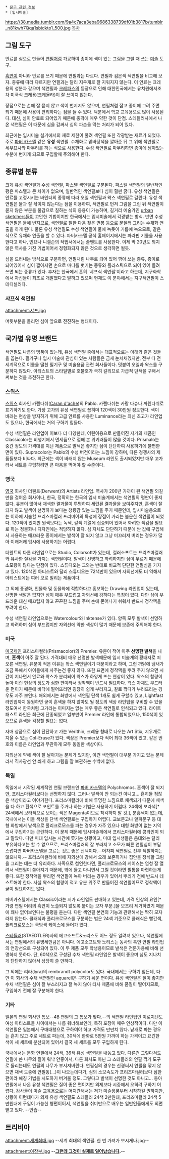  * [[문구 관련 정보]]
 * [입시미술]

https://38.media.tumblr.com/9a4c7aca3eba9686338739df01b3817b/tumblr_n81kwh7Qqa1sbidkto1_500.jpg
[[목차]]
== 그림 도구 ==
안료를 심으로 만들어 [[연필]]처럼 가공하여 종이에 색이 있는 그림을 그릴 때 쓰는 [[미술]] 도구.

[[흑연]]이 아니라 안료를 쓰기 때문에 연필과는 다르다. 연필과 검은색 색연필을 비교해 보자. 종류에 따라 다르지만 연필과는 달리 지우개로 잘 지워지지 않는다. 이 안료는 크레용의 성분과 같으며 색연필과 [[크레파스]]의 등장으로 인해 대한민국에서는 유치원에서조차 미국식 크레용(크레욜라)이 잘 쓰이지 않는다.

장점으로는 손에 잘 묻지 않고 색이 번지지도 않으며, 연필처럼 잡고 종이에 그려 주면 되기 때문에 사용이 편리하다는 점을 들 수 있다. 덕분에서 학교 교육용으로 많이 사용된다. 
대신, 심이 안료로 되어있기 때문에 충격에 매우 약한 것이 단점. 스테들러사에서 나온 색연필은 이 때문에 심을 감싸서 심의 파손을 막는 처리가 되어 있다.

최근에는 입시미술 실기에서의 재료 제한이 풀려 색연필 또한 각광받는 재료가 되었다. 주로 [[파버 카스텔]] 같은 '''유성''' 색연필. 수채화로 밑바탕색을 깔아준 뒤 그 위에 색연필로 세부묘사와 마무리를 하는 식으로 사용한다. 수성 색연필로 마무리하면 종이에 남아있는 수분에 번지게 되므로 구입할때 주의해야 한다.
== 종류별 분류 ==
크게 유성 색연필과 수성 색연필, 파스텔 색연필로 구분된다.
파스텔 색연필의 일반적인 평은 파스텔과 큰 차이가 없으며, 일반적인 색연필보다 심이 훨씬 굵다.
유성 색연필은 안료를 고정시키는 바인더의 종류에 따라 오일 색연필과 왁스 색연필로 갈린다. 유성 색연필은 물과 잘 섞이지 않는다는 점을 이용하여, 색연필로 먼저 그림을 그린 뒤 색연필이 묻지 않은 부분을 물감으로 칠하는 식의 응용이 가능하며, 길거리 예술가인 [[urban sketchers]]들이 고안한 기법이지만 한국에서는 입시미술에서 각광받는 방식.
반면 수성 색연필은 물에 번지므로, 색연필로 칠한 다음 젖은 면봉 등으로 문질러 그리는 수채화 연출을 하게 된다. 
물론 유성 색연필도 수성 색연필이 물에 녹듯이 기름에 녹으므로, 같은 식으로 유채화 연출을 할 수 있다. 파버카스텔 공식 홈페이지에서는 파라핀 기름을 사용한다고 하나, 옌요나 니켈슨의 작법서에서는 솔벤트를 사용한다. 이제 막 20년도 되지 않은 역사를 가진 기법이어서 정형화되지 않은 것으로 생각하면 될듯.

심을 드러내는 방식으로 구분하면, 연필처럼 나무로 되어 있어 깎아 쓰는 종류, 종이로 되어있어서 심이 짧아지면 손으로 마디를 벗기는 종류와 플라스틱으로 되어 있어 돌려 쓰면 되는 종류가 있다. 후자는 한국에서 흔히 '샤프식 색연필'이라고 하는데, 지구화학에서 자신들이 최초로 개발했다고 말하고 있으며 현재도 이 분야에서는 지구색연필이 스테디셀러다.
=== 샤프식 색연필 ===
attachment:샤프.jpg

머릿부분을 돌리면 심이 앞으로 전진하는 형태이다.
== 국가별 유명 브랜드 ==
색연필도 나름의 명품이 있는데, 유성 색연필 중에서는 대표적으로는 아래와 같은 것들을 꼽는다. 필기구나 입시 미술에 관심이 있는 사람들은 금새 눈치채겠지만, 전부 다 전세계적으로 이름을 떨친 필기구 및 미술용품 관련 회사들이다. 덧붙여 오일과 왁스를 구분하지 않았다.
아티스트의 스타일별로 호불호가 극히 갈리므로 가급적 단색을 구해서 써보는 것을 추천하곤 한다.
=== 스위스 ===
[[스위스]] 회사인 카렌다쉬([[Caran d'ache]])의 Pablo. 카렌다쉬는 카랑 다슈나 까렌다쉬로 표기하기도 한다. 가장 고가의 유성 색연필로 꼽히며 120색이 30만원 정도한다. 색이 바래는 현상을 방지하기 위해 고급 안료를 사용한 Luminance라는 최신 초고가 라인업도 있으나, 한국에서는 거의 구하기 힘들다. 

수성 색연필은 라인업이 이보다 더 다양한데, 어린이용으로 만들어진 저가의 제품인 Classicolor는 비행기에서 면세품으로 접해 본 위키러들이 많을 것이다. Prismalo는 중간 정도의 가격대를 지닌 제품으로 발색은 좋지만 심이 단단하여 사용하기에 불편한 면이 있다. Supracolor는 Pablo의 수성 버전이라는 느낌이 강하며, 다른 경쟁사의 제품들보다 비싸다. 최근에는 색이 바래지 않는 Museum 라인도 출시되었지만 매우 고가라서 세트를 구입하려면 큰 마음을 먹어야 할 수준이다.
=== 영국 ===
[[영국]] 회사인 더웬트(Derwent)의 Artists 라인업. 역사가 200년 가까이 된 색연필 외길만을 걸어온 회사이나, 한국, 정확히는 한국의 입시 미술계에서는 색연필의 평판이 좋지 않다. 유분이 많아서 채색한 결과물이 투명하여 세련된 결과물을 보여주지만, 혼색이 잘 되지 않고 발색이 선명하기 보다는 청량감 있는 느낌을 주기 때문인데, 입시미술용으로는 이하에 서술할 프리스마컬러 프리미어의 특성에 장점이 가리는 불운한 색연필이 되었다. 120색이 있지만 원색보다는 녹색, 갈색 계열에 집중되어 있어서 화려한 색감을 필요로 하는 정물화나 디자인에는 적당하지 않다. 심 자체도 단단하기 때문에 싼 값에 구입해서 사용하는 매끄러운 종이에서는 발색이 잘 되지 않고 그냥 미끄러져 버리는 경우가 많아 이래저래 입시에 사용하기는 어렵다.

더웬트의 다른 라인업으로는 Studio, Colorsoft가 있는데, 컬러소프트는 프리즈마컬러와 유사한 질감을 가지는 색연필이다. 발색이 선명하고 화려하지만 심이 무르기 때문에 소모량이 많다는 단점이 있다. 스튜디오는 그와는 반대로 비교적 단단한 연필심을 가지고 있다. 120색인 아티스트와 달리 스튜디오는 72색만이 있으며 자외선에도 더 약해서 아티스트에는 여러 모로 밀리는 제품이다.

그 외에 풍경화, 인물화 및 동물화에 적합하다고 홍보하는 Drawing 라인업이 있는데, 선명한 색깔은 없지만 심이 매우 부드럽고 자외선에 강하다는 특징이 있다. 다만 심이 부드러운 대신 매끄럽지 않고 끈끈한 느낌을 주며 손에 묻어나기 쉬워서 반드시 정착액을 뿌려야 한다.

수성 색연필 라인업으로는 Watercolour와 Inktense가 있다. 양쪽 모두 발색이 선명하고 화려하며 심이 부드럽지만 자외선에 약한 색상이 많기 때문에 보존에 주의해야 한다.
=== 미국 ===
[[미국]]제인 프리스마컬러(Prismacolor)의 Premier. 유분이 적어 아주 '''선명한 발색'''을 내며, '''혼색'''이 아주 잘 된다. 가격대비 매우 선명한 발색때문에 입시 미술계의 황태자로 떠오른 색연필. 
유분이 적은 이유는 왁스 색연필이기 때문이라고 하며, 그런 까닭에 냄새가 조금 독해서 아이들에게 사주는건 좋지 않다. 또한 표면에 정착액을 뿌려 주지 않으면 시간이 지나면서 안료와 왁스가 분리되어 왁스가 하얗게 뜨는 현상이 있다. 왁스의 함량이 높아 이런 현상의 정도가 심한 편이라서 정착액이 반드시 필요하다. 왁스 자체도 부드러운 편이기 때문에 바닥에 떨어뜨리면 굉장히 쉽게 부러지고, 칼로 깎다가 부러뜨리는 경우도 자주 보인다.
해외에서는 화방에서 색연필 단색 1개도 쉽게 구할수 있고, Lightfast 라인업까지 동원하면 굳이 혼색을 하지 않아도 될 정도의 색상 라인업을 구비할 수 있을 정도여서 한국처럼 고가라는 이미지는 없는 매우 좋은 색연필로 인식되고 있다. 라이트패스트 라인은 최근에 단종되었고 일부만이 Premier 라인에 통합되었으나, 150색이 있으므로 혼색을 걱정할 필요는 없다. 

자매 상품으로 심이 단단하고 가는 Verithin, 크레용 형태로 나오는 Art Stix, 지우개로 지울 수 있는 Col-Erase가 있다. 색상은 Premier보다 적어 최대 36색이 있고, 같은 번호와 이름은 라인업과 무관하게 모두 동일한 색상이다.

자외선에 약해 색이 잘 날아가는 문제가 있지만, 이건 색연필이 대부분 가지고 있는 문제라서 직사광선 안 쬐게 하고 그림을 잘 보관하는 수밖에 없다.
=== 독일 ===
독일에서 시작된 세계적인 연필 브랜드인 [[파버 카스텔]]의 Polychromos. 혼색이 잘 되지만, 프리스마컬러보다는 선명하지 않다. 그러나 발색이 안 되는건 아니고... 흔히들 점잖은 색상이라고 이야기한다. 프리스마컬러에 비해 투명한 느낌으로 채색되기 때문에 채색을 다 하고 흰색으로 포인트를 주거나 하는 기법은 사용하기 어렵다.
24색에 보라색[* 24색에서 보라색으로 보이는 색은 Magenta이므로 착각하지 말 것.], 분홍색이 없는데, 국내에서는 이들 색상을 단색 색연필로는 구입하기 어렵다. 교보문고나 알파문구 등 대형 화방에서 낱색으로 폴리크로모스를 파는 경우가 자주 있으나 대형 화방이 없는 지역에서 구입하기는 곤란하다. 이 문제 때문에 입시미술계에서 프리스마컬러에 콩라인이 되고 말았다. 다만 미대 입시는 시간에 쫓기는 상황이고, 미대 입시생들은 음대와는 달리 부유하다고는 할 수 없으므로, 프리스마컬러의 잘 부러지고 소모가 빠른 연필심이 부담스럽다면 파버카스텔을 고르는 것도 좋은 선택이다.--어차피 색연필로 전부 색칠하지는 않으니까.-- 프리스마컬러에 비해 자외선에 강해서 오래 보존하거나 집안을 장식할 그림을 그리는 데는 더 유리하다.
사족으로 첨언한다면, 폴리크로모스의 케이스는 엄청 잘 열려서 색연필이 쏟아지기 때문에, 밖에 들고 다니면서 그릴 것이라면 필통을 마련하는게 좋다. 또한 정착액을 뿌리면 색연필이 녹아 버리는 경우가 있어서 뿌리기 전에 반드시 테스트해야 한다. 사실 왁스의 함량이 적고 유분 위주로 만들어진 색연필이므로 정착액이 굳이 필요하지도 않다.

파버카스텔에서는 Classic이라는 저가 라인업도 판매하고 있는데, 가격 인상의 요인[* 가령 연필 머리의 흑연이 노출되지 않도록 붙이는 모자 부분.]을 모조리 제거하였기 때문에 꽤나 없어보인다는 불평을 듣는다. 다만 색연필 본연의 기능과 관련해서는 딱히 모자라지 않는다. 클래식과 폴리크로모스를 구분하는 법은 24색 기준으로 클래식은 빨간색, 폴리크로모스는 국방색 케이스에 들어가 있다.

[[스테들러]](STAEDTLER)사의 에고소프트&노리스도 어느 정도 알려져 있으나, 색연필에서는 연필에서의 유명세만큼은 아니다. 에고소프트와 노리스는 동사의 흑연 연필 라인업의 연장선으로 구성되어 있다. 이 두 제품 모두 학생용이므로 발색은 전문가용에 비해 선명하지 못하다. 단, 60색으로 구성된 수채 색연필 라인업은 발색이 좋으며 심도 지나치게 단단하지 않아서 상당히 쓸 만하다.

그 외에는 리라(lyra)의 rembrandt polycolor도 있다. 국내에서는 구하기 힘든데, 다만 이 회사의 수채 색연필인 aquarell은 구하기 쉬운 편이다. 유성 색연필은 질이 좋지만 수채 색연필은 심이 잘 부스러지고 잘 녹지 않아 타사 제품에 비해 품질이 떨어지므로, 구입하기 전에 잘 구분해야 한다.
=== 기타 ===
일본의 연필 회사인 톰보--4B 연필의 그 톰보가 맞다.--의 색연필 라인업인 이로지텐도 여성 아티스트들 사이에서는 나름 워너해브인데, 특히 포장이 매우 인상적이다. 다만 이 색연필은 일본에서 구매대행으로 구하여야 하고 가격도 만만치 않다. 낱개로 파는 경우는 흔치 않고 주로 세트로 파는데, 30색에 한화로 5만원 가까이 하는 가격이고 요긴한 색이 세 세트에 분산되어 있어서 결국 세 세트를 모두 구입하게 된다.

국내에서는 문화 연필에서 24색, 36색 유성 색연필을 내놓고 있다. 다른건 그렇다쳐도 연필에 쓴 나무의 질이 워낙 안좋아서, 다른 회사도 아닌 그 스테들러의 연필 깎기 도구로 돌리는데도 연필의 나무가 부서져버린다. 연필심의 경우는 신경써서 연필을 깎지 않으면 채색 도중에 연필똥(...)이 나오는데다가, 심의 소모속도가 프리즈마컬러보다 심한 편이라 해칭 기법을 시도하기 버겨울 정도. 그렇다고 발색이 선명한 것도 아니고... 동아연필에서 나온 유성 색연필은 질이 좋은 편이지만 외제보다 시중에서 오히려 구하기 어렵다.
강사들이 미술 교육용으로는 어지간해서는 저가 미술용품부터 시작하길 권하지만, 상황이 이런데다가 외제 유성 색연필도 스테들러 24색 2만원대, 프리즈마컬러 24색 5만원대에 구입이 가능한 형편이어서, 색연필을 취미반으로 배우는 일반인들에게도 외면받고 있다. --안습--
== 트리비아 ==
attachment:세계최대.jpg
--세계 최대의 색연필. 한 번 가져가 보시게나.jpg--

attachment:여장부.jpg
--'''[[그런데 그것이 실제로 일어났습니다]].'''--
